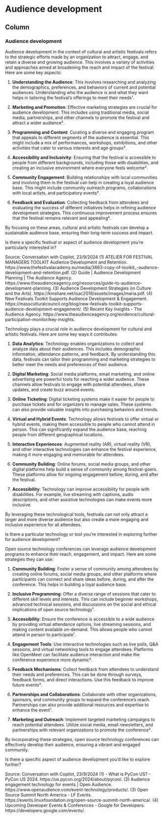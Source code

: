 Audience development {data-navmenu="Cultural"}
===========================================

Column {.tabset}
--------------------

### Audience development

Audience development in the context of cultural and artistic festivals refers to the strategic efforts made by an organization to attract, engage, and retain a diverse and growing audience. This involves a variety of activities and approaches aimed at broadening the reach and impact of the festival. Here are some key aspects:

1. **Understanding the Audience**: This involves researching and analyzing the demographics, preferences, and behaviors of current and potential audiences. Understanding who the audience is and what they want helps in tailoring the festival's offerings to meet their needs¹.

2. **Marketing and Promotion**: Effective marketing strategies are crucial for audience development. This includes using traditional media, social media, partnerships, and other channels to promote the festival and attract a wider audience².

3. **Programming and Content**: Curating a diverse and engaging program that appeals to different segments of the audience is essential. This might include a mix of performances, workshops, exhibitions, and other activities that cater to various interests and age groups³.

4. **Accessibility and Inclusivity**: Ensuring that the festival is accessible to people from different backgrounds, including those with disabilities, and creating an inclusive environment where everyone feels welcome².

5. **Community Engagement**: Building relationships with local communities and involving them in the festival can help in creating a loyal audience base. This might include community outreach programs, collaborations with local artists, and participatory events³.

6. **Feedback and Evaluation**: Collecting feedback from attendees and evaluating the success of different initiatives helps in refining audience development strategies. This continuous improvement process ensures that the festival remains relevant and appealing².

By focusing on these areas, cultural and artistic festivals can develop a sustainable audience base, ensuring their long-term success and impact.

Is there a specific festival or aspect of audience development you're particularly interested in?

Source: Conversation with Copilot, 23/9/2024
(1) ATELIER FOR FESTIVAL MANAGERS TOOLKIT Audience Development and Retention. https://www.thefestivalacademy.eu/media/3663-copy-of-toolkit_-audience-development-and-retention.pdf.
(2) Guide | Audience Development Planning | The Audience Agency. https://www.theaudienceagency.org/resources/guide-to-audience-development-planning.
(3) Audience Development Strategies (in Culture and the Arts). https://kmshare.net/isac2018/assets/images/maria.pdf.
(4) New Festivals Toolkit Supports Audience Development & Engagement. https://massculturalcouncil.org/blog/new-festivals-toolkit-supports-audience-development-engagement/.
(5) Recent Key Insights - The Audience Agency. https://www.theaudienceagency.org/evidence/cultural-participation-monitor/key-insights.

Technology plays a crucial role in audience development for cultural and artistic festivals. Here are some key ways it contributes:

1. **Data Analytics**: Technology enables organizations to collect and analyze data about their audiences. This includes demographic information, attendance patterns, and feedback. By understanding this data, festivals can tailor their programming and marketing strategies to better meet the needs and preferences of their audience.

2. **Digital Marketing**: Social media platforms, email marketing, and online advertising are powerful tools for reaching a wider audience. These channels allow festivals to engage with potential attendees, share updates, and create buzz around events.

3. **Online Ticketing**: Digital ticketing systems make it easier for people to purchase tickets and for organizers to manage sales. These systems can also provide valuable insights into purchasing behaviors and trends.

4. **Virtual and Hybrid Events**: Technology allows festivals to offer virtual or hybrid events, making them accessible to people who cannot attend in person. This can significantly expand the audience base, reaching people from different geographical locations.

5. **Interactive Experiences**: Augmented reality (AR), virtual reality (VR), and other interactive technologies can enhance the festival experience, making it more engaging and memorable for attendees.

6. **Community Building**: Online forums, social media groups, and other digital platforms help build a sense of community among festival-goers. These platforms allow for ongoing engagement before, during, and after the festival.

7. **Accessibility**: Technology can improve accessibility for people with disabilities. For example, live streaming with captions, audio descriptions, and other assistive technologies can make events more inclusive.

By leveraging these technological tools, festivals can not only attract a larger and more diverse audience but also create a more engaging and inclusive experience for all attendees.

Is there a particular technology or tool you're interested in exploring further for audience development?

Open source technology conferences can leverage audience development programs to enhance their reach, engagement, and impact. Here are some strategies they can use:

1. **Community Building**: Foster a sense of community among attendees by creating online forums, social media groups, and other platforms where participants can connect and share ideas before, during, and after the conference. This helps in building a loyal audience base.

2. **Inclusive Programming**: Offer a diverse range of sessions that cater to different skill levels and interests. This can include beginner workshops, advanced technical sessions, and discussions on the social and ethical implications of open source technology¹.

3. **Accessibility**: Ensure the conference is accessible to a wide audience by providing virtual attendance options, live streaming sessions, and making content available on-demand. This allows people who cannot attend in person to participate¹.

4. **Engagement Tools**: Use interactive technologies such as live polls, Q&A sessions, and virtual networking tools to engage attendees. Platforms like OpenMeet can facilitate audience interaction and make the conference experience more dynamic³.

5. **Feedback Mechanisms**: Collect feedback from attendees to understand their needs and preferences. This can be done through surveys, feedback forms, and direct interactions. Use this feedback to improve future events².

6. **Partnerships and Collaborations**: Collaborate with other organizations, sponsors, and community groups to expand the conference's reach. Partnerships can also provide additional resources and expertise to enhance the event¹.

7. **Marketing and Outreach**: Implement targeted marketing campaigns to reach potential attendees. Utilize social media, email newsletters, and partnerships with relevant organizations to promote the conference².

By incorporating these strategies, open source technology conferences can effectively develop their audience, ensuring a vibrant and engaged community.

Is there a specific aspect of audience development you'd like to explore further?

Source: Conversation with Copilot, 23/9/2024
(1) - What is PyCon US? - PyCon US 2024. https://us.pycon.org/2024/about/pycon/.
(2) Audience engagement technology for events | Open Audience. https://www.openaudience.com/event-technology/products/.
(3) Open Source Summit North America - LF Events. https://events.linuxfoundation.org/open-source-summit-north-america/.
(4) Upcoming Developer Events & Conferences - Google for Developers. https://developers.google.com/events/.
